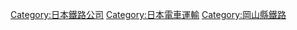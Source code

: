 {{Commonscat|Okayama Electric Tramway}}
{{catmore}}
{{DEFAULTSORT:Okayama Electric Tramway}}
[[Category:日本鐵路公司|Category:日本鐵路公司]]
[[Category:日本電車運輸|Category:日本電車運輸]]
[[Category:岡山縣鐵路|Category:岡山縣鐵路]]
